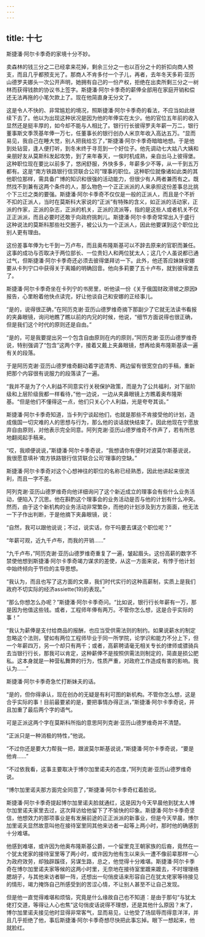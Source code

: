 ```yaml
---
---
---
```

title: 十七
---




斯捷潘·阿尔卡季奇的家境十分不妙。

卖森林的钱三分之二已经拿来花掉，剩余三分之一也以百分之十的折扣向商人预支，而且几乎都预支光了。那商人不肯多付一个子儿，再者，去年冬天多莉·亚历山德罗夫娜头一次公开声明，她拥有自己的一份产权，拒绝在出卖所剩三分之一树林而获得钱款的协议书上签字。斯捷潘·阿尔卡季奇的薪俸全部用在家庭开销和偿还无法再拖的小笔欠款上了。现在他简直身无分文了。

这是令人不快的、非常尴尬的境况，照斯捷潘·阿尔卡季奇的看法，不应当如此继续下去了。他以为出现这种状况是因为他的年俸实在太少。他的官位五年前的收入显然还是挺丰厚的，如今却不能与人相比了。银行行长彼得罗夫年薪一万二，银行董事斯文季茨基年俸一万七，任董事长的银行创办人米京年收入高达五万。“显而易见，我自己在睡大觉，别人把我给忘了，”斯捷潘·阿尔卡季奇暗暗地想。于是他到处钻营，逢人便打听，到冬末终于寻觅到一个好位子。他先调动七大姑八大姨和亲朋好友从莫斯科发起攻势，到了来年春天，一俟时机成熟，亲自出马上彼得堡。这种职位现在要比以前多了，悠闲舒服，外快多多，年薪多少不等，从一千到五万都有。这是“南方铁路银行信贷联合公司”理事的职位。这种职位就像诸如此类的其他职位那样，需具备广博的知识和很强的活动能力，但很少有人两者兼而有之。既然找不到兼有这两个条件的人，那么物色一个正正派派的人来承担这份差事总比挑个下三烂之类的要强。斯捷潘·阿尔卡季奇不仅仅是一般的正派人，而且是个不折不扣的正派人，当时在莫斯科大家说的“正派”有特殊的含义，如正派的活动家，正派的作家，正派的杂志，正派的机关，正派的流派等，指的是这些人或者机关不仅正正派派，而且必要时还敢于向政府挑刺儿。斯捷潘·阿尔卡季奇常常出入于盛行这种说法的莫斯科那些社交圈子，被公认为一个正派人，因此他要谋到这个职位比别人更有理由。

这份差事年俸为七千到一万卢布，而且奥布隆斯基可以不辞去原来的官职而兼任。这事的成功与否取决于两位部长、一位贵妇人和两位犹太人；这几个人虽说都已通过气，但斯捷潘·阿尔卡季奇还必须去彼得堡拜访一下。此外，他还答应妹妹安娜要从卡列宁口中获得关于离婚的明确回音。他向多莉要了五十卢布，就到彼得堡去了。

斯捷潘·阿尔卡季奇坐在卡列宁的书房里，听他读一份《关于俄国财政滑坡之原因》报告，心里盼着他快点读完，好让他谈自己和安娜的正经事儿。

“是的，说得很正确，”在阿历克谢·亚历山德罗维奇摘下那副少了它就无法读书看报的夹鼻眼镜，询问地瞧了瞧以前的内兄的时候，他说，“细节方面说得也很正确，但是我们这个时代的原则还是自由。”

“是的，可是我要提出另一个包含自由原则在内的原则，”阿历克谢·亚历山德罗维奇说，特别强调了“包含”这两个字，接着又戴上夹鼻眼镜，想再给奥布隆斯基读一遍有关的段落。

于是阿历克谢·亚历山德罗维奇翻动着字迹清秀、两边留有很宽空白的手稿，重新把那个内容很有说服力的段落读了一遍。

“我并不是为了个人利益不同意实行关税保护政策，而是为了公共福利，对下层阶级和上层阶级我都一样看待，”他一边说，一边从夹鼻眼镜上方瞧着奥布隆斯基。“但是他们不懂得这一点，他们只关心个人利益，光是夸夸其谈。”

斯捷潘·阿尔卡季奇知道，当卡列宁谈起他们，也就是那些不肯接受他的计划，造成俄国一切灾难的人的思想与行为，那么他的谈话就快结束了。因此他现在宁愿放弃自由原则，对他表示完全同意。阿列克谢·亚历山德罗维奇不作声了，若有所思地翻阅起手稿来。

“哎，我顺便说说，”斯捷潘·阿尔卡季奇说，“我想请你有便时对波莫尔斯基说说，我很愿意填补‘南方铁路银行信贷联合公司’理事的空缺。”

斯捷潘·阿尔卡季奇对这个心想神往的职位的名称已经熟悉，因此他讲起来很流利，而且一字不差。

阿列克谢·亚历山德罗维奇向他详细询问了这个新近成立的理事会有些什么业务活动，便陷入了沉思。他在斟酌这个理事会的业务活动是否与他的计划有什么冲突。然而，由于这个新机构的业务活动非常繁杂，而他的计划涉及到方方面面，他无法一下子作出判断，于是他摘下夹鼻眼镜，说：

“自然，我可以跟他说说；不过，说实话，你干吗要去谋这个职位呢？”

“年薪可观，近九千卢布，而我的开销……”

“九千卢布，”阿历克谢·亚历山德罗维奇重复了一遍，皱起眉头。这份高薪的数字不禁使他想到斯捷潘·阿尔卡季奇竭力谋求的差使，从这一方面来说，有悖于他计划中始终倾向于节俭的主导思想。

“我认为，而且也写了这方面的文章，我们时代实行的这种高薪制，实质上是我们政府不切实际的经济assiette(19)的表现。”

“那么你想怎么办呢？”斯捷潘·阿尔卡季奇问。“比如说，银行行长年薪有一万，那是因为他值这些钱。或者，工程师年俸有两万。不管你怎么想，这是合乎实际的事！”

“我认为薪俸是支付给商品的报酬，也应当受供需法则的制约。如果说薪水的制定忽略这个法则，譬如有两位工程师毕业于同一所学院，论学识和能力不分上下，但一个年薪四万，另一个却只有两千；或者，高薪聘请毫无相关专长的律师或骠骑兵去当银行行长，那我可以肯定，这种薪俸不是按照供需法则制定的，简直是损公肥私。这本身就是一种营私舞弊的行为，性质严重，对政府工作造成有害的影响。我认为……”

斯捷潘·阿尔卡季奇急忙打断妹夫的话。

“是的，但你得承认，现在创办的无疑是有利可图的新机构。不管你怎么想，这是合乎实际的事！目前最要紧的是，要把事情办得正派，”斯捷潘·阿尔卡季奇说，并且加重了最后两个字的语气。

可是正派这两个字在莫斯科所指的意思阿列克谢·亚历山德罗维奇并不清楚。

“正派只是一种消极的特性，”他说。

“不过你还是要大力帮我一把，跟波莫尔斯基说说，”斯捷潘·阿尔卡季奇说，“要是他肯……”

“不过依我看，这事主要取决于博尔加里诺夫的态度，”阿列克谢·亚历山德罗维奇说。

“博尔加里诺夫那方面完全同意了，”斯捷潘·阿尔卡季奇红着脸说。

斯捷潘·阿尔卡季奇提起博尔加里诺夫脸就通红，这是因为今天早晨他到犹太人博尔加里诺夫家里去过，这次拜访给他留下了不愉快的印象。斯捷潘·阿尔卡季奇坚信，他想效力的那项事业是有发展前途的正正派派的新事业，但是今天早晨，博尔加里诺夫显然故意叫他在接待室里同其他来访者一起等上两小时，那时他的确感到十分难堪。

他感到难堪，或许因为他奥布隆斯基公爵，一个留里克王朝家族的后裔，竟然在一个犹太佬家的接待室里等了两小时，或许因为他有生以来头一遭不像前辈那样一心为政府效劳，却独辟蹊径，另谋生路，总之，他觉得十分难堪。斯捷潘·阿尔卡季奇在博尔加里诺夫家等候的这两小时里，无奈地在接待室里踱来踱去，不时理理络腮胡子，与其他来访者聊一阵，还想出一句俏皮话来形容自己在犹太佬家等待接见的情形，竭力掩饰自己所感受到的苦涩心情，不让别人甚至不让自己发现。

但是他一直觉得难堪和烦恼，究竟是什么缘故自己也不知道：是由于那句“与犹太佬打交道，等得让人心也焦”这句俏皮话说得不理想，还是其他什么原因？末了，博尔加里诺夫接见他时显得非常客气，显而易见，让他受了场屈辱而得意洋洋，并且几乎拒绝了他，事后斯捷潘·阿尔卡季奇想尽快把此事忘掉。眼下一想起来，他就脸红。